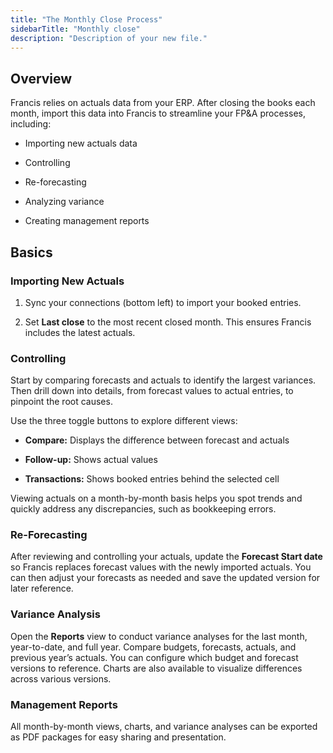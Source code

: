 ```yaml
---
title: "The Monthly Close Process"
sidebarTitle: "Monthly close"
description: "Description of your new file."
---
```


## Overview

Francis relies on actuals data from your ERP. After closing the books each month, import this data into Francis to streamline your FP\&A processes, including:

* Importing new actuals data

* Controlling

* Re-forecasting

* Analyzing variance

* Creating management reports

## Basics

### Importing New Actuals

1. Sync your connections (bottom left) to import your booked entries.

2. Set **Last close** to the most recent closed month. This ensures Francis includes the latest actuals.

### Controlling

Start by comparing forecasts and actuals to identify the largest variances. Then drill down into details, from forecast values to actual entries, to pinpoint the root causes.

Use the three toggle buttons to explore different views:

* **Compare:** Displays the difference between forecast and actuals

* **Follow-up:** Shows actual values

* **Transactions:** Shows booked entries behind the selected cell

Viewing actuals on a month-by-month basis helps you spot trends and quickly address any discrepancies, such as bookkeeping errors.

### Re-Forecasting

After reviewing and controlling your actuals, update the **Forecast Start date** so Francis replaces forecast values with the newly imported actuals. You can then adjust your forecasts as needed and save the updated version for later reference.

### Variance Analysis

Open the **Reports** view to conduct variance analyses for the last month, year-to-date, and full year. Compare budgets, forecasts, actuals, and previous year’s actuals. You can configure which budget and forecast versions to reference. Charts are also available to visualize differences across various versions.

### Management Reports

All month-by-month views, charts, and variance analyses can be exported as PDF packages for easy sharing and presentation.